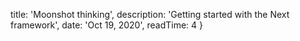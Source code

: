 
  title: 'Moonshot thinking',
  description: 'Getting started with the Next framework',
  date: 'Oct 19, 2020',
  readTime: 4 
}
